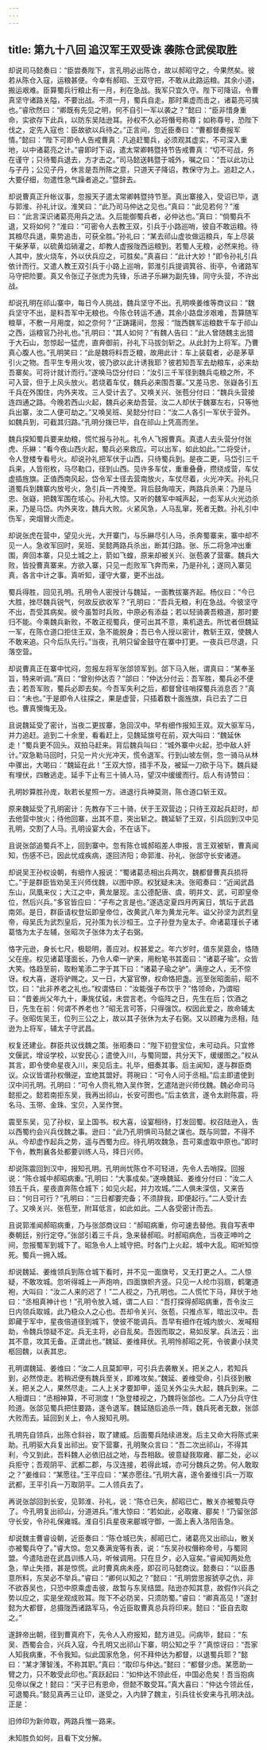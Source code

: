 ```yaml
---
---
---
```

title: 第九十八回 追汉军王双受诛 袭陈仓武侯取胜
---

却说司马懿奏曰：“臣尝奏陛下，言孔明必出陈仓，故以郝昭守之，今果然矣。彼若从陈仓入寇，运粮甚便。今幸有郝昭、王双守把，不敢从此路运粮。其余小道，搬运艰难。臣算蜀兵行粮止有一月，利在急战。我军只宜久守。陛下可降诏，令曹真坚守诸路关隘，不要出战。不须一月，蜀兵自走。那时乘虚而击之，诸葛亮可擒也。”睿欣然曰：“卿既有先见之明，何不自引一军以袭之？”懿曰：“臣非惜身重命，实欲存下此兵，以防东吴陆逊耳。孙权不久必将僭号称尊；如称尊号，恐陛下伐之，定先入寇也：臣故欲以兵待之。”正言间，忽近臣奏曰：“曹都督奏报军情。”懿曰：“陛下可即令人告戒曹真：凡追赶蜀兵，必须观其虚实，不可深入重地，以中诸葛亮之计。”睿即时下诏，遣太常卿韩暨持节告戒曹真：“切不可战，务在谨守；只待蜀兵退去，方才击之。”司马懿送韩暨于城外，嘱之曰：“吾以此功让与子丹；公见子丹，休言是吾所陈之意，只道天子降诏，教保守为上。追赶之人，大要仔细，勿遣性急气躁者追之。”暨辞去。

却说曹真正升帐议事，忽报天子遣太常卿韩暨持节至。真出寨接入，受诏已毕，退与郭淮、孙礼计议。淮笑曰：“此乃司马仲达之见也。”真曰：“此见若何？”淮曰：“此言深识诸葛亮用兵之法。久后能御蜀兵者，必仲达也。”真曰：“倘蜀兵不退，又将如何？”淮曰：“可密令人去教王双，引兵于小路巡哨，彼自不敢运粮。待其粮尽兵退，乘势追击，可获全胜。”孙礼曰：“某去祁山虚妆做运粮兵，车上尽装干柴茅草，以硫黄焰硝灌之，却教人虚报陇西运粮到。若蜀人无粮，必然来抢。待人其中，放火烧车，外以伏兵应之，可胜矣。”真喜曰：“此计大妙！”即令孙礼引兵依计而行。又遣人教王双引兵于小路上巡哨，郭淮引兵提调箕谷、街亭，令诸路军马守把险要。真又令张辽子张虎为先锋，乐进子乐綝为副先锋，同守头营，不许出战。

却说孔明在祁山寨中，每日今人挑战，魏兵坚守不出。孔明唤姜维等商议曰：“魏兵坚守不出，是料吾军中无粮也。今陈仓转运不通，其余小路盘涉艰难，吾算随军粮草，不敷一月用度，如之奈何？”正踌躇间，忽报：“陇西魏军运粮数千车于祁山之西，运粮官乃孙礼也。”孔明曰：“其人如何？”有魏人告曰：“此人曾随魏主出猎于大石山，忽惊起一猛虎，直奔御前，孙礼下马拔剑斩之。从此封为上将军。乃曹真心腹人也。”孔明笑曰：“此是魏将料吾乏粮，故用此计：车上装载者，必是茅草引火之物。吾平生专用火攻，彼乃欲以此计诱我耶？彼若知吾军去劫粮车，必来劫吾寨矣。可将计就计而行。”遂唤马岱分付曰：“汝引三千军径到魏兵屯粮之所，不可入营，但于上风头放火。若烧着车仗，魏兵必来围吾寨。”又差马忠、张嶷各引五千兵在外围住，内外夹攻。三人受计去了。又唤关兴、张苞分付曰：“魏兵头营接连四通之路。今晚若西山火起，魏兵必来劫吾营。汝二人却伏于魏寨左右，只等他兵出寨，汝二人便可劫之。”又唤吴班、吴懿分付曰：“汝二人各引一军伏于营外。如魏兵到，可截其归路。”孔明分拨已毕，自在祁山上凭高而坐。

魏兵探知蜀兵要来劫粮，慌忙报与孙礼。礼令人飞报曹真。真遣人去头营分付张虎、乐綝：“看今夜山西火起，蜀兵必来救应。可以出军，如此如此。”二将受计，令人登楼专看号火。却说孙礼把军伏于山西，只待蜀兵到。是夜二更，马岱引三千兵来，人皆衔枚，马尽勒口，径到山西。见许多车仗，重重叠叠，攒绕成营，车仗虚插旌旗。正值西南风起，岱令军士径去营南放火，车仗尽着，火光冲天。孙礼只道蜀兵到魏寨内放号火，急引兵一齐掩至。背后鼓角喧天，两路兵杀来：乃是马忠、张嶷，把魏军围在垓心。孙礼大惊。又听的魏军中喊声起，一彪军从火光边杀来，乃是马岱。内外夹攻，魏兵大败。火紧风急，人马乱窜，死者无数。孙礼引中伤军，突烟冒火而走。

却说张虎在营中，望见火光，大开寨门，与乐綝尽引人马，杀奔蜀寨来，寨中却不见一人。急收军回时，吴班、吴懿两路兵杀出，断其归路。张、乐二将急冲出重围，奔回本寨，只见土城之上，箭如飞蝗，原来却被关兴、张苞袭了营寨。魏兵大败，皆投曹真寨来。方欲入寨，只见一彪败军飞奔而来，乃是孙礼；遂同入寨见真，各言中计之事。真听知，谨守大寨，更不出战。

蜀兵得胜，回见孔明。孔明令人密授计与魏延，一面教拔寨齐起。杨仪曰：“今已大胜，挫尽魏兵锐气，何故反欲收军？”孔明曰：“吾兵无粮，利在急战。今彼坚守不出，吾受其病矣。彼今虽暂时兵败，中原必有添益；若以轻骑袭吾粮道，那时要归不能。今乘魏兵新败，不敢正视蜀兵，便可出其不意，乘机退去。所忧者但魏延一军，在陈仓道口拒住王双，急不能脱身；吾已令人授以密计，教斩王双，使魏人不敢来追。只今后队先行。”当夜，孔明只留金鼓守在寨中打更。一夜兵已尽退，只落空营。

却说曹真正在寨中忧闷，忽报左将军张郃领军到。郃下马入帐，谓真曰：“某奉圣旨，特来听调。”真曰：“曾别仲达否？”郃曰：“仲达分付云：吾军胜，蜀兵必不便去；若吾军败，蜀兵必即去矣。今吾军失利之后，都督曾往哨探蜀兵消息否？”真曰：“未也。”于是即令人往探之，果是虚营，只插着数十面旌旗，兵已去了二日也。曹真懊悔无及。

且说魏延受了密计，当夜二更拔寨，急回汉中。早有细作报知王双。双大驱军马，并力追赶。追到二十余里，看看赶上，见魏延旗号在前，双大叫曰：“魏延休走！”蜀兵更不回头。双拍马赶来。背后魏兵叫曰：“城外寨中火起，恐中敌人奸计。”双急勒马回时，只见一片火光冲天，慌令退军。行到山坡左侧，忽一骑马从林中骤出，大喝曰：“魏延在此！”王双大惊，措手不及，被延一刀砍于马下。魏兵疑有埋伏，四散逃走。延手下止有三十骑人马，望汉中缓缓而行。后人有诗赞曰：

孔明妙算胜孙庞，耿若长星照一方。进退行兵神莫测，陈仓道口斩王双。

原来魏延受了孔明密计：先教存下三十骑，伏于王双营边；只待王双起兵赶时，却去他营中放火；待他回寨，出其不意，突出斩之。魏延斩了王双，引兵回到汉中见孔明，交割了人马。孔明设宴大会，不在话下。

且说张郃追蜀兵不上，回到寨中。忽有陈仓城郝昭差人申报，言王双被斩，曹真闻知，伤感不已，因此忧成疾病，遂回济阳；命郭淮、孙礼、张郃守长安诸道。

却说吴王孙权设朝，有细作人报说：“蜀诸葛丞相出兵两次，魏都督曹真兵损将亡。”于是群臣皆劝吴王兴师伐魏，以图中原。权犹疑未决。张昭奏曰：“近闻武昌东山，凤凰来仪；大江之中，黄龙屡现。主公德配唐、虞，明并文、武，可即皇帝位，然后兴兵。”多官皆应曰：“子布之言是也。”遂选定夏四月丙寅日，筑坛于武昌南郊。是日，群臣请权登坛即皇帝位，改黄武八年为黄龙元年。谥父孙坚为武烈皇帝，母吴氏为武烈皇后，兄孙策为长沙桓王。立子孙登为皇太子。命诸葛瑾长子诸葛恪为太子左辅，张昭次子张体为太子右弼。

恪字元逊，身长七尺，极聪明，善应对。权甚爱之。年六岁时，值东吴筵会，恪随父在座。权见诸葛瑾面长，乃令人牵一驴来，用粉笔书其面曰：“诸葛子瑜”。众皆大笑。恪趋至前，取粉笔添二字于其下曰：“诸葛子瑜之驴”。满座之人，无不惊讶。权大喜，遂将驴赐之。又一日，大宴官僚，权命恪把盏。巡至张昭面前，昭不饮，曰：“此非养老之礼也。”权谓恪曰：“汝能强子布饮乎？”恪领命，乃谓昭曰：“昔姜尚父年九十，秉旄仗钺，未尝言老。今临阵之日，先生在后；饮酒之日，先生在前：何谓不养老也？”昭无言可答，只得强饮。权因此爱之，故命辅太子。张昭佐吴王，位列三公之上，故以其子张休为太子右弼。又以顾雍为丞相，陆逊为上将军，辅太子守武昌。

权复还建业。群臣共议伐魏之策。张昭奏曰：“陛下初登宝位，未可动兵。只宜修文偃武，增设学校，以安民心；遣使入川，与蜀同盟，共分天下，缓缓图之。”权从其言，即令使命星夜入川，来见后主。礼毕，细奏其事。后主闻知，遂与群臣商议。众议皆谓孙权僭逆，宜绝其盟好。蒋琬曰：“可令人问于丞相。”后主即遣使到汉中问孔明。孔明曰：“可令人赍礼物入吴作贺，乞遣陆逊兴师伐魏。魏必命司马懿拒之。懿若南拒东吴，我再出祁山，长安可图也。”后主依言，遂令太尉陈震，将名马、玉带、金珠、宝贝，入吴作贺。

震至东吴，见了孙权，呈上国书。权大喜，设宴相待，打发回蜀。权召陆逊入，告以西蜀约会兴兵伐魏之事。逊曰：“此乃孔明惧司马懿之谋也。既与同盟，不得不从。今却虚作起兵之势，遥与西蜀为应。待孔明攻魏急，吾可乘虚取中原也。”即时下令，教荆襄各处都要训练人马，择日兴师。

却说陈震回到汉中，报知孔明。孔明尚忧陈仓不可轻进，先令人去哨探。回报说：“陈仓城中郝昭病重。”孔明曰：“大事成矣。”遂唤魏延、姜维分付曰：“汝二人领五千兵，星夜直奔陈仓城下；如见火起，并力攻城。”二人俱未深信，又来告曰：“何日可行？”孔明曰：“三日都要完备；不须辞我，即便起行。”二人受计去了。又唤关兴、张苞至，附耳低言，如此如此。二人各受密计而去。

且说郭淮闻郝昭病重，乃与张郃商议曰：“郝昭病重，你可速去替他。我自写表申奏朝廷，别行定夺。”张郃引着三千兵，急来替郝昭。时郝昭病危，当夜正呻吟之间，忽报蜀军到城下了。昭急令人上城守把。时各门上火起，城中大乱。昭听知惊死。蜀兵一拥入城。

却说魏延、姜维领兵到陈仓城下看时，并不见一面旗号，又无打更之人。二人惊疑，不敢攻城。忽听得城上一声炮响，四面旗帜齐竖。只见一人纶巾羽扇，鹤氅道袍，大叫曰：“汝二人来的迟了！”二人视之，乃孔明也。二人慌忙下马，拜伏于地曰：“丞相真神计也！”孔明令放入城，谓二人曰：“吾打探得郝昭病重，吾令汝三日内领兵取城，此乃稳众人之心也。吾却令关兴、张苞，只推点军，暗出汉中。吾即藏于军中，星夜倍道径到城下，使彼不能调兵。吾早有细作在城内放火、发喊相助，令魏兵惊疑不定。兵无主将，必自乱矣。吾因而取之，易如反掌。兵法云：出其不意，攻其无备。正谓此也。”魏延、姜维拜伏。孔明怜郝昭之死，令彼妻小扶灵柩回魏，以表其忠。

孔明谓魏延、姜维曰：“汝二人且莫卸甲，可引兵去袭散关。把关之人，若知兵到，必然惊走。若稍迟便有魏兵至关，即难攻矣。”魏延、姜维受命，引兵径到散关。把关之人，果然尽走。二人上关才要卸甲，遥见关外尘头大起，魏兵到来。二人相谓曰：“丞相神算，不可测度！”急登楼视之，乃魏将张郃也。二人乃分兵守住险道。张郃见蜀兵把住要路，遂令退军。魏延随后追杀一阵，魏兵死者无数，张郃大败而去。延回到关上，令人报知孔明。

孔明先自领兵，出陈仓斜谷，取了建威。后面蜀兵陆续进发。后主又命大将陈式来助。孔明驱大兵复出祁出。安下营寨，孔明聚众言曰：“吾二次出祁山，不得其利，今又到此，吾料魏人必依旧战之地，与吾相敌。彼意疑我取雍、郿二处，必以兵拒守；吾观阴平、武都二郡，与汉连接，若得此城，亦可分魏兵之势。何人敢取之？”姜维曰：“某愿往。”王平应曰：“某亦愿往。”孔明大喜，遂令姜维引兵一万取武都，王平引兵一万取阴平。二人领兵去了。

再说张郃回到长安，见郭淮、孙礼，说：“陈仓已失，郝昭已亡，散关亦被蜀兵夺了。今孔明复出祁山，分道进兵。”淮大惊曰：“若如此，必取雍、郿矣！”乃留张郃守长安，令孙礼保雍城。淮自引兵星夜来郿城守御，一面上表入洛阳告急。

却说魏主曹睿设朝，近臣奏曰：“陈仓城已失，郝昭已亡，诸葛亮又出祁山，散关亦被蜀兵夺了。”睿大惊。忽又奏满宠等有表，说：“东吴孙权僭称帝号，与蜀同盟。今遣陆逊在武昌训练人马，听候调用。只在旦夕，必入寇矣。”睿闻知两处危急，举止失措，甚是惊慌。此时曹真病未痊，即召司马懿商议。懿奏曰：“以臣愚意所料，东吴必不举兵。”睿曰：“卿何以知之？”懿曰：“孔明尝思报猇亭之仇，非不欲吞吴也，只恐中原乘虚击彼，故暂与东吴结盟。陆逊亦知其意，故假作兴兵之势以应之，实是坐观成败耳。陛下不必防吴，只须防蜀。”睿曰：“卿真高见！”遂封懿为大都督，总摄陇西诸路军马，令近臣取曹真总兵将印来。懿曰：“臣自去取之。”

遂辞帝出朝，径到曹真府下，先令人入府报知，懿方进见。问病毕，懿曰：“东吴、西蜀会合，兴兵入寇，今孔明又出祁山下寨，明公知之乎？”真惊讶曰：“吾家人知我病重，不令我知。似此国家危急，何不拜仲达为都督，以退蜀兵耶？”懿曰：“某才薄智浅，不称其职。”真曰：“取印与仲达。”懿曰：“都督少虑。某愿助一臂之力，只不敢受此印也。”真跃起曰：“如仲达不领此任，中国必危矣！吾当抱病见帝以保之！懿曰：“天子已有恩命，但懿不敢受耳。”真大喜曰：“仲达今领此任，可退蜀兵。”懿见真再三让印，遂受之，入内辞了魏主，引兵往长安来与孔明决战。正是：

旧帅印为新帅取，两路兵惟一路来。

未知胜负如何，且看下文分解。